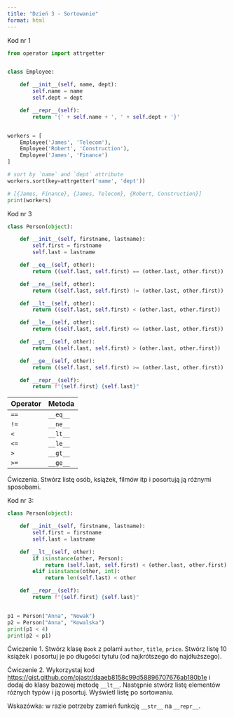 ```yaml
---
title: "Dzień 3 - Sortowanie"
format: html
---
```



Kod nr 1
```python
from operator import attrgetter


class Employee:

    def __init__(self, name, dept):
        self.name = name
        self.dept = dept

    def __repr__(self):
        return '{' + self.name + ', ' + self.dept + '}'


workers = [
    Employee('James', 'Telecom'),
    Employee('Robert', 'Construction'),
    Employee('James', 'Finance')
]

# sort by `name` and `dept` attribute
workers.sort(key=attrgetter('name', 'dept'))

# [{James, Finance}, {James, Telecom}, {Robert, Construction}]
print(workers)
```


Kod nr 3
```python
class Person(object):

    def __init__(self, firstname, lastname):
        self.first = firstname
        self.last = lastname

    def __eq__(self, other):
        return ((self.last, self.first) == (other.last, other.first))

    def __ne__(self, other):
        return ((self.last, self.first) != (other.last, other.first))

    def __lt__(self, other):
        return ((self.last, self.first) < (other.last, other.first))

    def __le__(self, other):
        return ((self.last, self.first) <= (other.last, other.first))

    def __gt__(self, other):
        return ((self.last, self.first) > (other.last, other.first))

    def __ge__(self, other):
        return ((self.last, self.first) >= (other.last, other.first))

    def __repr__(self):
        return f"{self.first} {self.last}"

```

| Operator | Metoda |
|----------|--------|
| `==`       | `__eq__` |
| `!=`      | `__ne__` |
| `<`        | `__lt__` |
| `<=`       | `__le__` |
| `>`        | `__gt__` |
| `>=`       | `__ge__` |

Ćwiczenia. Stwórz listę osób, książek, filmów itp i posortują ją różnymi sposobami.


Kod nr 3:
```python
class Person(object):

    def __init__(self, firstname, lastname):
        self.first = firstname
        self.last = lastname

    def __lt__(self, other):
        if isinstance(other, Person):
            return (self.last, self.first) < (other.last, other.first)
        elif isinstance(other, int):
            return len(self.last) < other

    def __repr__(self):
        return f"{self.first} {self.last}"


p1 = Person("Anna", "Nowak")
p2 = Person("Anna", "Kowalska")
print(p1 < 4)
print(p2 < p1)
```




Ćwiczenie 1. Stwórz klasę `Book` z polami `author`, `title`, `price`. Stwórz listę 10 książek i posortuj je po długości tytułu (od najkrótszego do najdłuższego).

Ćwiczenie 2. Wykorzystaj kod <https://gist.github.com/pjastr/daaeb8158c99d58896707676ab180b1e> i dodaj do klasy bazowej metodę `__lt__`. Następnie stwórz listę elementów różnych typów i ją posortuj. Wyświetl listę po sortowaniu.

Wskazówka: w razie potrzeby zamień funkcję `__str__` na `__repr__`.